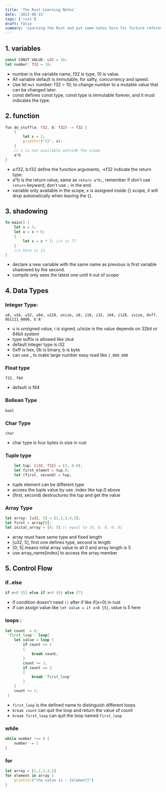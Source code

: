 ```yaml
---
title: 'The Rust Learning Notes'
date: '2022-08-15'
tags: ['rust']
draft: false
summary: 'Learning the Rust and put some notes here for furture reference'
---
```


## 1. variables
```rust
const CONST_VALUE: u32 = 10;
let number: f32 = 10;
```

- number is the variable name, f32 is type, 10 is value.
- All variable default is immutable, for safty, concurrency and speed.
- Use let `mut` number: f32 = 10; to change number to a mutable value that can be changed later. 
- const defines const type, const type is immutable forever, and it must indicates the type.

## 2. function
```rust
fun do_stuff(a: f32, b: f32) -> f32 {
    {
        let x = 2;
        println!("{}", x);
    }
    // x is not available outside the scope
    a*b
}
```

- a:f32, b:f32 define the function arguments, ->f32 indicate the return type.
- a*b is the return value, same as `return a*b;`, remember if don't use `return` keyward, don't use `;` in the end. 
- variable only available in the scope, x is assigned inside {} scope, it will drop automatically when leaving the {}.

## 3. shadowing
```rust
fn main() {
    let x = 5;
    let x = x + 6;
    {
        let x = x * 7; //x is 77
    }
    //x here is 11
}
```
- declare a new variable with the same name as previous is first variable shadowed by the second. 
- compile only sees the latest one until it out of scope

## 4. Data Types
### Integer Type:

```u8, u16, u32, u64, u128, usize, i8, i16, i32, i64, i128, isize, 0xff, 0b1111_0000, b'A'```

- u is unsigned value, i is signed, u/isize is the value depends on 32bit or 64bit system
- type suffix is allowed like `20u8`
- default integer type is i32
- 0xff is hex, 0b is binary, b is byte
- can use _ to make large number easy read like `1_000_000`

### Float type

`f32, f64`
- default is f64

### Bollean Type
`bool`

### Char Type
`char`
- char type is four bytes in size in rust

### Tuple type
```rust
    let tup: (i32, f32) = (3, 8.8);
    let first_elemnt = tup.0;
    let (first, second) = tup;
```
- tuple element can be different type
- access the tuple value by use .index like tup.0 above
- (first, second) destructures the tup and get the value

### Array Type
```rust
let array: [u32, 5] = [1,2,3,4,5];
let first = array[0];
let inital_array = [0; 5] // equal to [0, 0, 0, 0, 0]
```
- array must have same type and fixed length
- [u32, 5], first one defines type, second is length
- [0; 5] means inital array value to all 0 and array length is 5
- use array_name[index] to access the array member

## 5. Control Flow

### if..else
```rust
if x<0 {5} else if x<6 {6} else {7}
```
- if condition doesn't need `()` after if like if(x<0) in rust
- if can assign value like `let value = if x<0 {5}`, value is 5 here

### loops :
```rust
let count  = 0;
 'first_loop': loop{
    let value = loop {
        if count == 2
        {
            break count;
        }
        count += 1;
        if count == 3
        {
            break 'first_loop'
        }
    }
    count += 1;
 }
```
- `first_loop` is the defined name to distinguish different loops
- `break count` can quit the loop and return the value of count
- `break first_loop` can quit the loop named `first_loop`

### while
```rust
while number !== 0 {
    number -= 1
}
```

### for
```rust
let array = [1,2,3,4,5]
for element in array {
    println!("the value is : {element}")
}
```